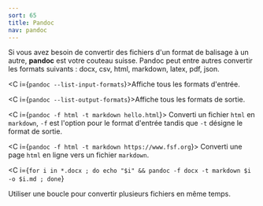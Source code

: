 ```yaml
---
sort: 65
title: Pandoc
nav: pandoc
---
```


Si vous avez besoin de convertir des fichiers d'un format de balisage à un autre, **pandoc** est votre couteau suisse. Pandoc peut entre autres convertir les formats suivants : docx, csv, html, markdown, latex, pdf, json.

<C i={`pandoc --list-input-formats`}>Affiche tous les formats d'entrée.</C>

<C i={`pandoc --list-output-formats`}>Affiche tous les formats de sortie.</C>

<C i={`pandoc -f html -t markdown hello.html`}>
  Converti un fichier `html` en `markdown`, `-f` est l'option pour le format
  d'entrée tandis que `-t` désigne le format de sortie.
</C>

<C i={`pandoc -f html -t markdown https://www.fsf.org`}>
  Converti une page `html` en ligne vers un fichier `markdown`.
</C>

<C
  i={`for i in *.docx ; do echo "$i" && pandoc -f docx -t markdown $i -o $i.md ; done`}
>
  Utiliser une boucle pour convertir plusieurs fichiers en même temps.
</C>
